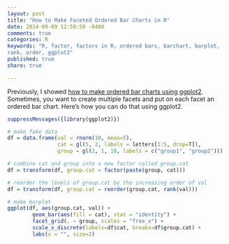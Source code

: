 ```yaml
---
layout: post
title: "How to Make Faceted Ordered Bar Charts in R"
date: 2014-09-09 12:59:59 -0400
comments: true
categories: R
keywords: "R, factor, factors in R, ordered bars, barchart, barplot,
rank, order, ggplot2"
published: true
share: true

---
```

Previously, I showed [how to make ordered bar charts using ggplot2](http://masterr.org/r/how-to-work-with-factors-in-r/). Sometimes, you want to create multiple facets and put on each facet an ordered bar chart. Here's how you can do that using ggplot2.
```r
suppressMessages({library(ggplot2)})

# make fake data
df = data.frame(val = rnorm(10, mean=5),
                cat = gl(5, 2, labels = letters[1:5, drop=T]),
                group = gl(2, 1, 10, labels = c("group1", "group2")))

# combine cat and group into a new factor called group.cat
df = transform(df, group.cat = factor(paste(group, cat)))

# reorder the levels of group.cat by the increasing order of val
df = transform(df, group.cat = reorder(group.cat, rank(val)))

# make barplot
ggplot(df, aes(group.cat, val)) +
        geom_bar(aes(fill = cat), stat = "identity") +
        facet_grid(. ~ group, scales = "free_x") +
        scale_x_discrete(labels=df$cat, breaks=df$group.cat) + 
        labs(x = "", size=2)
```
